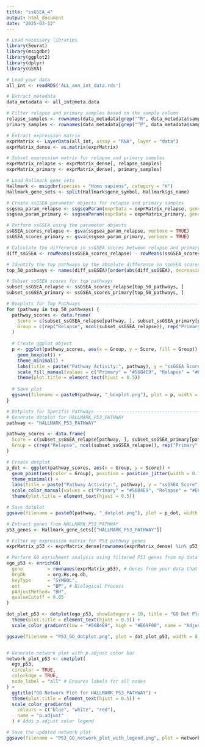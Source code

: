 ```yaml
---
title: "ssGSEA_4"
output: html_document
date: "2025-03-12"
---
```


```r
# Load necessary libraries
library(Seurat)
library(msigdbr)
library(ggplot2)
library(dplyr)
library(GSVA)
```

```r
# Load your data
all_int <- readRDS('ALL_ann_int_data.rds')

# Extract metadata
data_metadata <- all_int@meta.data

# Filter relapse and primary samples based on the sample column
relapse_samples <- rownames(data_metadata[grep("^R", data_metadata$sample), ])
primary_samples <- rownames(data_metadata[grep("^P", data_metadata$sample), ])

# Extract expression matrix
exprMatrix <- LayerData(all_int, assay = "RNA", layer = "data")
exprMatrix_dense <- as.matrix(exprMatrix)

# Subset expression matrix for relapse and primary samples
exprMatrix_relapse <- exprMatrix_dense[, relapse_samples]
exprMatrix_primary <- exprMatrix_dense[, primary_samples]

# Load Hallmark gene sets
Hallmark <- msigdbr(species = "Homo sapiens", category = "H")
Hallmark_gene_sets <- split(Hallmark$gene_symbol, Hallmark$gs_name)

# Create ssGSEA parameter objects for relapse and primary samples
ssgsea_param_relapse <- ssgseaParam(exprData = exprMatrix_relapse, geneSets = Hallmark_gene_sets)
ssgsea_param_primary <- ssgseaParam(exprData = exprMatrix_primary, geneSets = Hallmark_gene_sets)

# Perform ssGSEA using the parameter objects
ssGSEA_scores_relapse <- gsva(ssgsea_param_relapse, verbose = TRUE)
ssGSEA_scores_primary <- gsva(ssgsea_param_primary, verbose = TRUE)

# Calculate the difference in ssGSEA scores between relapse and primary samples
diff_ssGSEA <- rowMeans(ssGSEA_scores_relapse) - rowMeans(ssGSEA_scores_primary)

# Identify the top pathways by the absolute difference in ssGSEA scores
top_50_pathways <- names(diff_ssGSEA)[order(abs(diff_ssGSEA), decreasing = TRUE)[1:50]]

# Subset ssGSEA scores for top pathways
subset_ssGSEA_relapse <- ssGSEA_scores_relapse[top_50_pathways, ]
subset_ssGSEA_primary <- ssGSEA_scores_primary[top_50_pathways, ]

# Boxplots for Top Pathways ----------------------------------------------
for (pathway in top_50_pathways) {
  pathway_scores <- data.frame(
    Score = c(subset_ssGSEA_relapse[pathway, ], subset_ssGSEA_primary[pathway, ]),
    Group = c(rep("Relapse", ncol(subset_ssGSEA_relapse)), rep("Primary", ncol(subset_ssGSEA_primary)))
  )
  
  # Create ggplot object
  p <- ggplot(pathway_scores, aes(x = Group, y = Score, fill = Group)) +
    geom_boxplot() +
    theme_minimal() +
    labs(title = paste("Pathway Activity:", pathway), y = "ssGSEA Score") +
    scale_fill_manual(values = c("Primary" = "#56B4E9", "Relapse" = "#E69F00")) +
    theme(plot.title = element_text(hjust = 0.5))
  
  # Save plot
  ggsave(filename = paste0(pathway, "_boxplot.png"), plot = p, width = 8, height = 6)
}

# Dotplots for Specific Pathways -----------------------------------------
# Generate dotplot for HALLMARK_P53_PATHWAY
pathway <- "HALLMARK_P53_PATHWAY"

pathway_scores <- data.frame(
  Score = c(subset_ssGSEA_relapse[pathway, ], subset_ssGSEA_primary[pathway, ]),
  Group = c(rep("Relapse", ncol(subset_ssGSEA_relapse)), rep("Primary", ncol(subset_ssGSEA_primary)))
)

# Create dotplot
p_dot <- ggplot(pathway_scores, aes(x = Group, y = Score)) +
  geom_point(aes(color = Group), position = position_jitter(width = 0.1)) +
  theme_minimal() +
  labs(title = paste("Pathway Activity:", pathway), y = "ssGSEA Score") +
  scale_color_manual(values = c("Primary" = "#56B4E9", "Relapse" = "#E69F00")) +
  theme(plot.title = element_text(hjust = 0.5))

# Save dotplot
ggsave(filename = paste0(pathway, "_dotplot.png"), plot = p_dot, width = 8, height = 6)

# Extract genes from HALLMARK_P53_PATHWAY
p53_genes <- Hallmark_gene_sets[["HALLMARK_P53_PATHWAY"]]

# Filter my expression matrix for P53 pathway genes
exprMatrix_p53 <- exprMatrix_dense[rownames(exprMatrix_dense) %in% p53_genes, ]

# Perform GO enrichment analysis using filtered P53 genes from my data
ego_p53 <- enrichGO(
  gene         = rownames(exprMatrix_p53), # Genes from your data that match P53 pathway
  OrgDb        = org.Hs.eg.db,
  keyType      = "SYMBOL",
  ont          = "BP", # Biological Process
  pAdjustMethod= "BH",
  qvalueCutoff = 0.05
)

dot_plot_p53 <- dotplot(ego_p53, showCategory = 10, title = "GO Dot Plot for HALLMARK_P53_PATHWAY") +
  theme(plot.title = element_text(hjust = 0.5)) +
  scale_color_gradient(low = "#56B4E9", high = "#E69F00", name = "Adjusted P-value") # Blue-to-orange gradient with legend

ggsave(filename = "P53_GO_dotplot.png", plot = dot_plot_p53, width = 8, height = 6)


# Generate network plot with p.adjust color bar
network_plot_p53 <- cnetplot(
  ego_p53,
  circular = TRUE,
  colorEdge = TRUE,
  node_label = "all" # Ensures labels for all nodes
) +
  ggtitle("GO Network Plot for HALLMARK_P53_PATHWAY") +
  theme(plot.title = element_text(hjust = 0.5)) +
  scale_color_gradientn(
    colours = c("blue", "white", "red"),
    name = "p.adjust"
  ) # Adds p.adjust color legend

# Save the updated network plot
ggsave(filename = "P53_GO_network_plot_with_legend.png", plot = network_plot_p53, width = 8, height = 6)

```

